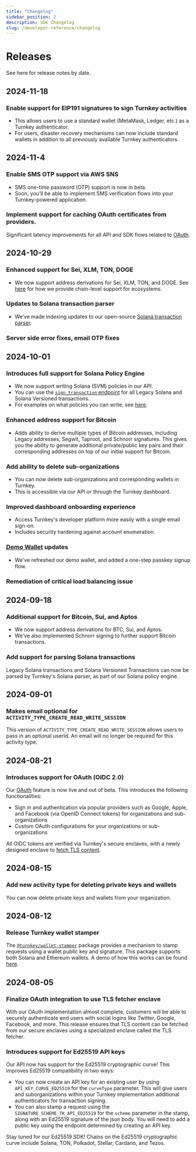 ```yaml
---
title: "Changelog"
sidebar_position: 2
description: SDK Changelog
slug: /developer-reference/changelog
---
```


# Releases

See here for release notes by date.

## 2024-11-18

### Enable support for EIP191 signatures to sign Turnkey activities

- This allows users to use a standard wallet (MetaMask, Ledger, etc.) as a Turnkey authenticator.
- For users, disaster recovery mechanisms can now include standard wallets in addition to all previously available Turnkey authenticators.

## 2024-11-4

### Enable SMS OTP support via AWS SNS

- SMS one-time password (OTP) support is now in beta.
- Soon, you’ll be able to implement SMS verification flows into your Turnkey-powered application.

### Implement support for caching OAuth certificates from providers.

Significant latency improvements for all API and SDK flows related to [OAuth](https://docs.turnkey.com/authentication/social-logins).

## 2024-10-29

### Enhanced support for Sei, XLM, TON, DOGE

- We now support address derivations for Sei, XLM, TON, and DOGE. See [here](https://docs.turnkey.com/ecosystems/framework) for how we provide chain-level support for ecosystems.

### Updates to Solana transaction parser

- We’ve made indexing updates to our open-source [Solana transaction parser](https://github.com/tkhq/solana-parser).

### Server side error fixes, email OTP fixes

## 2024-10-01

### Introduces full support for Solana Policy Engine

- We now support writing Solana (SVM) policies in our API.
- You can use the [`sign_transaction` endpoint](https://docs.turnkey.com/api#tag/Signers/operation/SignTransaction) for all Legacy Solana and Solana Versioned transactions.
- For examples on what policies you can write, see [here](https://docs.turnkey.com/concepts/policies/examples#solana).

### Enhanced address support for Bitcoin

- Adds ability to derive multiple types of Bitcoin addresses, including Legacy addresses, Segwit, Taproot, and Schnorr signatures. This gives you the ability to generate additional private/public key pairs and their corresponding addresses on top of our initial support for Bitcoin.

### Add ability to delete sub-organizations

- You can now delete sub-organizations and corresponding wallets in Turnkey.
- This is accessible via our API or through the Turnkey dashboard.

### Improved dashboard onboarding experience

- Access Turnkey's developer platform more easily with a single email sign-on.
- Includes security hardening against account enumeration.

### [Demo Wallet](https://wallet.tx.xyz/) updates

- We've refreshed our demo wallet, and added a one-step passkey signup flow.

### Remediation of critical load balancing issue

## 2024-09-18

### Additional support for Bitcoin, Sui, and Aptos

- We now support address derivations for BTC, Sui, and Aptos.
- We've also implemented Schnorr signing to further support Bitcoin transactions.

### Add support for parsing Solana transactions

Legacy Solana transactions and Solana Versioned Transactions can now be parsed by Turnkey's Solana parser, as part of our Solana policy engine.

## 2024-09-01

### Makes email optional for `ACTIVITY_TYPE_CREATE_READ_WRITE_SESSION`

This version of `ACTIVITY_TYPE_CREATE_READ_WRITE_SESSION` allows users to pass in an optional userId. An email will no longer be required for this activity type.

## 2024-08-21

### Introduces support for OAuth (OIDC 2.0)

Our [OAuth](https://docs.turnkey.com/authentication/social-logins) feature is now live and out of beta. This introduces the following functionalities:

- Sign in and authentication via popular providers such as Google, Apple, and Facebook (via OpenID Connect tokens) for organizations and sub-organizations
- Custom OAuth configurations for your organizations or sub-organizations

All OIDC tokens are verified via Turnkey's secure enclaves, with a newly designed enclave to [fetch TLS content](https://quorum.tkhq.xyz/posts/tls-sessions-within-tees).

## 2024-08-15

### Add new activity type for deleting private keys and wallets

You can now delete private keys and wallets from your organization.

## 2024-08-12

### Release Turnkey wallet stamper

The [`@turnkey/wallet-stamper`](https://www.npmjs.com/package/@turnkey/wallet-stamper) package provides a mechanism to stamp requests using a wallet public key and signature. This package supports both Solana and Ethereum wallets. A demo of how this works can be found [here](https://github.com/tkhq/sdk/tree/main/packages/wallet-stamper).

## 2024-08-05

### Finalize OAuth integration to use TLS fetcher enclave

With our OAuth implementation almost complete, customers will be able to securely authenticate end users with social logins like Twitter, Google, Facebook, and more. This release ensures that TLS content can be fetched from our secure enclaves using a specialized enclave called the TLS fetcher.

### Introduces support for Ed25519 API keys

Our API now has support for the Ed25519 cryptographic curve! This improves Ed25519 compatibility in two ways:

- You can now create an API key for an existing user by using `API_KEY_CURVE_ED25519` for the `curveType` parameter. This will give users and suborganizations within your Turnkey implementation additional authenticators for transaction signing.
- You can also stamp a request using the `SIGNATURE_SCHEME_TK_API_ED25519` for the `scheme` parameter in the stamp, along with an Ed25519 signature of the json body. You will need to add a public key using the endpoint determined by creating an API key.

Stay tuned for our Ed25519 SDK! Chains on the Ed25519 cryptographic curve include Solana, TON, Polkadot, Stellar, Cardano, and Tezos.
